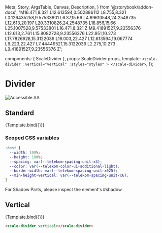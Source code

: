   Meta,
  Story,
  ArgsTable,
  Canvas,
  Description,
} from '@storybook/addon-docs';
  'M16.471,8.321 L12.613594,0.502886112 L8.755,8.321 L0.126435258,9.57533801 L6.37,15.66 L4.89610548,24.2548735 L12.613,20.197 L20.3310826,24.2548735 L18.856,15.66 L25.1007528,9.57533801 L16.471,8.321 Z M9.41891527,9.23556376 L12.613,2.761 L15.8082728,9.23556376 L22.951,10.273 L17.7826928,15.3122039 L19.003,22.427 L12.613594,19.067774 L6.223,22.427 L7.44449521,15.3122039 L2.275,10.273 L9.41891527,9.23556376 Z';

<Meta title="Components/Divider" component={ScaleDivider} argTypes={{}} />

  components: { ScaleDivider },
  props: ScaleDivider.props,
  template: `
    <scale-divider
      :vertical="vertical"
      :styles="styles"
    >
    </scale-divider>
  `,
});

<div
  style={{
    display: 'inline-flex',
    alignItems: 'center',
    justifyContent: 'space-between',
    width: '100%',
  }}
>
  <h1>Divider</h1>
  <img src="assets/aa.png" alt="Accessible AA" />
</div>

## Standard

<Canvas withSource="none">
  <Story name="Standard" args={{}}>
    {Template.bind({})}
  </Story>
</Canvas>

<ArgsTable story="Standard" />

### Scoped CSS variables

```css
:host {
  --width: 100%;
  --height: 100%;
  --spacing: var(--telekom-spacing-unit-x3);
  --color: var(--telekom-color-ui-additional-light);
  --border-width: var(--telekom-spacing-unit-x025);
  --min-height-vertical: var(--telekom-spacing-unit-x6);
}
```

For Shadow Parts, please inspect the element's #shadow.

## Vertical

<Canvas withSource="none">
  <Story
    name="Vertical"
    args={{
      vertical: true,
      styles: `
        .divider--vertical {
          height: 150px !important
        }`,
    }}
  >
    {Template.bind({})}
  </Story>
</Canvas>

```html
<scale-divider vertical></scale-divider>
```
